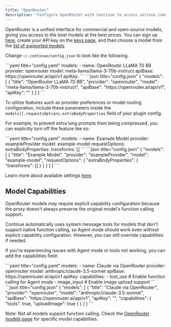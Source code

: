 ```yaml
---
title: "OpenRouter"
description: "Configure OpenRouter with Continue to access various commercial and open-source models through a unified interface, including model capability configuration and advanced request options"
---
```


OpenRouter is a unified interface for commercial and open-source models, giving you access to the best models at the best prices. You can sign up [here](https://openrouter.ai/signup), create your API key on the [keys page](https://openrouter.ai/keys), and then choose a model from the [list of supported models](https://openrouter.ai/models).

Change `~/.continue/config.json` to look like the following.

<Tabs>
  <Tab title="YAML">
  ```yaml title="config.yaml"
  models:
    - name: OpenRouter LLaMA 70 8B
      provider: openrouter
      model: meta-llama/llama-3-70b-instruct
      apiBase: https://openrouter.ai/api/v1
      apiKey: <YOUR_OPEN_ROUTER_API_KEY>
  ```
  </Tab>
  <Tab title="JSON">
  ```json title="config.json"
  {
    "models": [
      {
        "title": "OpenRouter LLaMA 70 8B",
        "provider": "openrouter",
        "model": "meta-llama/llama-3-70b-instruct",
        "apiBase": "https://openrouter.ai/api/v1",
        "apiKey": "<YOUR_OPEN_ROUTER_API_KEY>"
      }
    ]
  }
  ```
  </Tab>
</Tabs>

To utilize features such as provider preferences or model routing configuration, include these parameters inside the `models[].requestsOptions.extraBodyProperties` field of your plugin config.

For example, to prevent extra long prompts from being compressed, you can explicitly turn off the feature like so:

<Tabs>
  <Tab title="YAML">
  ```yaml title="config.yaml"
  models:
    - name: Example Model
      provider: exampleProvider
      model: example-model
      requestOptions:
        extraBodyProperties:
          transforms: []
  ```
  </Tab>
  <Tab title="JSON">
  ```json title="config.json"
  {
    "models": [
      {
        "title": "Example Model",
        "provider": "exampleProvider",
        "model": "example-model",
        "requestOptions": {
          "extraBodyProperties": {
            "transforms": []
          }
        }
      }
    ]
  }
  ```
  </Tab>
</Tabs>

Learn more about available settings [here](https://openrouter.ai/docs).

## Model Capabilities

OpenRouter models may require explicit capability configuration because the proxy doesn't always preserve the original model's function calling support. 

<Info>
  Continue automatically uses system message tools for models that don't support native function calling, so Agent mode should work even without explicit capability configuration. However, you can still override capabilities if needed.
</Info>

If you're experiencing issues with Agent mode or tools not working, you can add the capabilities field:

<Tabs>
  <Tab title="YAML">
  ```yaml title="config.yaml"
  models:
    - name: Claude via OpenRouter
      provider: openrouter
      model: anthropic/claude-3.5-sonnet
      apiBase: https://openrouter.ai/api/v1
      apiKey: <YOUR_OPEN_ROUTER_API_KEY>
      capabilities:
        - tool_use      # Enable function calling for Agent mode
        - image_input   # Enable image upload support
  ```
  </Tab>
  <Tab title="JSON">
  ```json title="config.json"
  {
    "models": [
      {
        "title": "Claude via OpenRouter",
        "provider": "openrouter",
        "model": "anthropic/claude-3.5-sonnet",
        "apiBase": "https://openrouter.ai/api/v1",
        "apiKey": "<YOUR_OPEN_ROUTER_API_KEY>",
        "capabilities": {
          "tools": true,
          "uploadImage": true
        }
      }
    ]
  }
  ```
  </Tab>
</Tabs>

Note: Not all models support function calling. Check the [OpenRouter models page](https://openrouter.ai/models) for specific model capabilities.